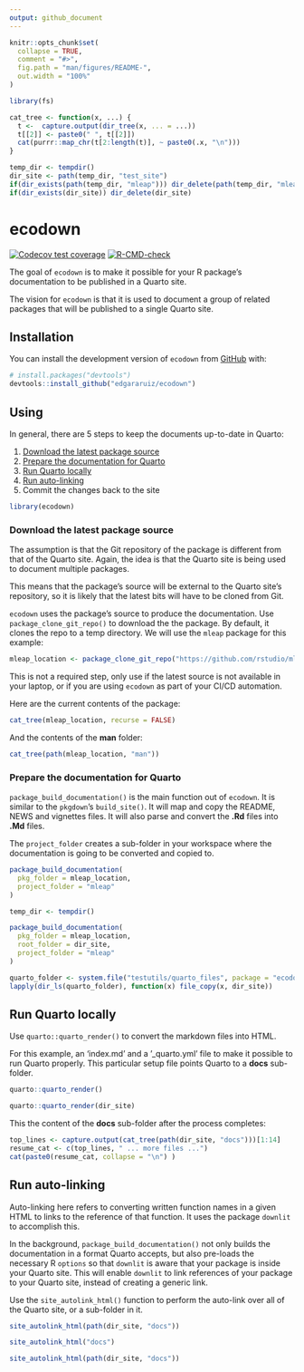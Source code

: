 ```yaml
---
output: github_document
---
```


<!-- README.md is generated from README.Rmd. Please edit that file -->

```r
knitr::opts_chunk$set(
  collapse = TRUE,
  comment = "#>",
  fig.path = "man/figures/README-",
  out.width = "100%"
)

library(fs)

cat_tree <- function(x, ...) {
  t <-  capture.output(dir_tree(x, ... = ...))
  t[[2]] <- paste0(" ", t[[2]])
  cat(purrr::map_chr(t[2:length(t)], ~ paste0(.x, "\n")))  
}

temp_dir <- tempdir()
dir_site <- path(temp_dir, "test_site")
if(dir_exists(path(temp_dir, "mleap"))) dir_delete(path(temp_dir, "mleap"))
if(dir_exists(dir_site)) dir_delete(dir_site)
```

# ecodown

<!-- badges: start -->
[![Codecov test coverage](https://codecov.io/gh/edgararuiz/ecodown/branch/main/graph/badge.svg)](https://app.codecov.io/gh/edgararuiz/ecodown?branch=main)
[![R-CMD-check](https://github.com/edgararuiz/ecodown/workflows/R-CMD-check/badge.svg)](https://github.com/edgararuiz/ecodown/actions)
<!-- badges: end -->

The goal of `ecodown` is to make it possible for your R package's documentation to
be published in a Quarto site.  

The vision for `ecodown` is that it is used to document a group of related packages
that will be published to a single Quarto site.  

## Installation

You can install the development version of `ecodown` from [GitHub](https://github.com/) with:

``` r
# install.packages("devtools")
devtools::install_github("edgararuiz/ecodown")
```

## Using 

In general, there are 5 steps to keep the documents up-to-date in Quarto:

1. [Download the latest package source](#download-the-latest-package-source)
1. [Prepare the documentation for Quarto](#prepare-the-documentation-for-quarto)
1. [Run Quarto locally](#run-quarto-locally)
1. [Run auto-linking](#run-auto-linking)
1. Commit the changes back to the site


```r
library(ecodown)
```
 
### Download the latest package source

The assumption is that the Git repository of the package is different from that
of the Quarto site.  Again, the idea is that the Quarto site is being used to
document multiple packages.

This means that the package's source will be external to the Quarto site's 
repository, so it is likely that the latest bits will have to be cloned from Git.  

`ecodown` uses the package's source to produce the documentation. Use 
`package_clone_git_repo()` to download the the package.  By default, it clones 
the repo to a temp directory. We will use the `mleap` package for this example:
 
```r
mleap_location <- package_clone_git_repo("https://github.com/rstudio/mleap")
```

This is not a required step, only use if the latest source is not available in 
your laptop, or if you are using `ecodown` as part of your CI/CD automation.

Here are the current contents of the package:

```r
cat_tree(mleap_location, recurse = FALSE)
```

And the contents of the **man** folder: 

```r
cat_tree(path(mleap_location, "man"))
```

### Prepare the documentation for Quarto

`package_build_documentation()` is the main function out of `ecodown`. It is 
similar to the `pkgdown`'s `build_site()`.  It will map and copy the README, 
NEWS and vignettes files. It will also parse and convert the **.Rd** files into 
**.Md** files.  

The `project_folder` creates a sub-folder in your workspace where the 
documentation is going to be converted and copied to.

```r
package_build_documentation(
  pkg_folder = mleap_location,
  project_folder = "mleap"
)
```

```r
temp_dir <- tempdir()

package_build_documentation(
  pkg_folder = mleap_location,
  root_folder = dir_site,
  project_folder = "mleap"
)
```

```r
quarto_folder <- system.file("testutils/quarto_files", package = "ecodown")
lapply(dir_ls(quarto_folder), function(x) file_copy(x, dir_site))
```

## Run Quarto locally

Use `quarto::quarto_render()` to convert the markdown files into HTML. 

For this example, an 'index.md' and a '_quarto.yml' file to make it possible to 
run Quarto properly.  This particular setup file points Quarto to a **docs** 
sub-folder.

```r
quarto::quarto_render()
```

```r
quarto::quarto_render(dir_site)
```

This the content of the **docs** sub-folder after the process completes:

```r
top_lines <- capture.output(cat_tree(path(dir_site, "docs")))[1:14]
resume_cat <- c(top_lines, " ... more files ...")
cat(paste0(resume_cat, collapse = "\n") )
```

## Run auto-linking

Auto-linking here refers to converting written function names in a given HTML
to links to the reference of that function.  It uses the package `downlit` to 
accomplish this.

In the background, `package_build_documentation()` not only builds the documentation
in a format Quarto accepts, but also pre-loads the necessary R `options` so that
`downlit` is aware that your package is inside your Quarto site.  This will enable
`downlit` to link references of your package to your Quarto site, instead of 
creating a generic link. 

Use the `site_autolink_html()` function to perform the auto-link over all of the
Quarto site, or a sub-folder in it.  

```r
site_autolink_html(path(dir_site, "docs"))
```

```r
site_autolink_html("docs")
```


```r
site_autolink_html(path(dir_site, "docs"))
```


